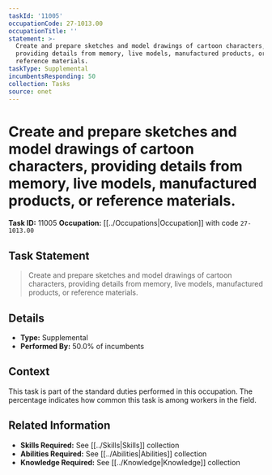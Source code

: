 ```yaml
---
taskId: '11005'
occupationCode: 27-1013.00
occupationTitle: ''
statement: >-
  Create and prepare sketches and model drawings of cartoon characters,
  providing details from memory, live models, manufactured products, or
  reference materials.
taskType: Supplemental
incumbentsResponding: 50
collection: Tasks
source: onet
---
```

# Create and prepare sketches and model drawings of cartoon characters, providing details from memory, live models, manufactured products, or reference materials.

**Task ID:** 11005
**Occupation:** [[../Occupations|Occupation]] with code `27-1013.00`

## Task Statement

> Create and prepare sketches and model drawings of cartoon characters, providing details from memory, live models, manufactured products, or reference materials.

## Details

- **Type:** Supplemental
- **Performed By:** 50.0% of incumbents

## Context

This task is part of the standard duties performed in this occupation. The percentage indicates how common this task is among workers in the field.

## Related Information

- **Skills Required:** See [[../Skills|Skills]] collection
- **Abilities Required:** See [[../Abilities|Abilities]] collection
- **Knowledge Required:** See [[../Knowledge|Knowledge]] collection
